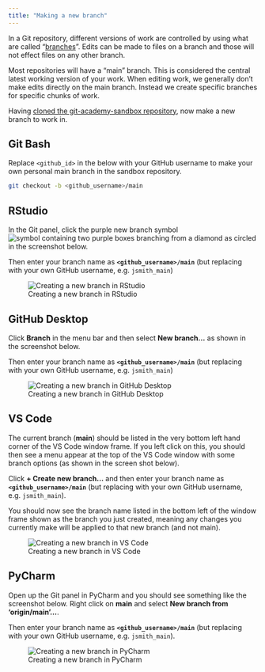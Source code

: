 ```yaml
--- 
title: "Making a new branch"
---
```


In a Git repository, different versions of work are controlled by using what are
called "[branches](https://dfe-analytical-services.github.io/azure-devops-for-analysis/version-control-using-git---the-basics.html#making-branches)". Edits can be made to files on a branch and those will not 
effect files on any other branch.

Most repositories will have a "main" branch. This is considered the central 
latest working version of your work. When editing work, we generally don't make 
edits directly on the main branch. Instead we create specific branches for 
specific chunks of work.

Having [cloned the git-academy-sandbox repository](clone-a-repo.html), 
now make a new branch to work in.

::: panel-tabset
## Git Bash

Replace `<github_id>` in the below with your GitHub username to make your own 
personal main branch in the sandbox repository.

``` bash
git checkout -b <github_username>/main
```

## RStudio

In the Git panel, click the purple new branch symbol 
![symbol containing two purple boxes branching from a diamond](images/new-branch_rstudio-button.png) 
as circled in the screenshot below.

Then enter your branch name as **`<github_username>/main`** (but replacing <github_id> 
with your own GitHub username, e.g. `jsmith_main`)

![Creating a new branch in RStudio](./images/new-branch_RStudio.png)

## GitHub Desktop

Click **Branch** in the menu bar and then select **New branch...** as shown in 
the screenshot below.

Then enter your branch name as **`<github_username>/main`** (but replacing <github_id> 
with your own GitHub username, e.g. `jsmith_main`)

![Creating a new branch in GitHub Desktop](./images/new-branch_GitHubDesktop.png)

## VS Code

The current branch (**main**) should be listed in the very bottom left hand 
corner of the VS Code window frame. If you left click on this, you should then 
see a menu appear at the top of the VS Code window with some branch options (as 
shown in the screen shot below).

Click **+ Create new branch...** and then enter your branch name as 
**`<github_username>/main`** (but replacing <github_id> with your own GitHub username, 
e.g. `jsmith_main`).

You should now see the branch name listed in the bottom left of the window frame
shown as the branch you just created, meaning any changes you currently make
will be applied to that new branch (and not main).

![Creating a new branch in VS Code](./images/new-branch_VSCode.png)


## PyCharm

Open up the Git panel in PyCharm and you should see something like the 
screenshot below. Right click on **main** and select 
**New branch from 'origin/main'...**.

Then enter your branch name as **`<github_username>/main`** (but replacing <github_id> 
with your own GitHub username, e.g. `jsmith_main`).

![Creating a new branch in PyCharm](./images/new-branch_PyCharm.png)

:::

